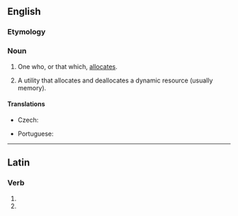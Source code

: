 ==English==

===Etymology===
{{suffix|en|allocate|or}}

===Noun===
{{en-noun}}

# One who, or that which, [[allocate]]s.
# {{lb|en|computing}} A utility that allocates and deallocates a dynamic resource (usually memory).

====Translations====
{{trans-top|one who, or that which, allocates}}
* Czech: {{t|cs|alokátor|m}}
{{trans-mid}}
* Portuguese: {{t|pt|alocador|m}}
{{trans-bottom}}

----

==Latin==

===Verb===
{{la-verb-form|allocātor}}

# {{inflection of|la|allocō||2|s|fut|pass|imp}}
# {{inflection of|la|allocō||3|s|fut|pass|imp}}